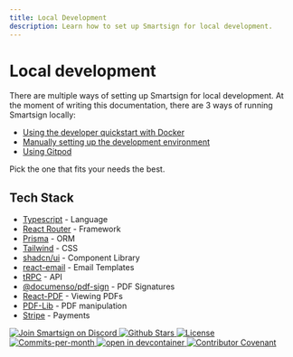 ```yaml
---
title: Local Development
description: Learn how to set up Smartsign for local development.
---
```


# Local development

There are multiple ways of setting up Smartsign for local development. At the moment of writing this documentation, there are 3 ways of running Smartsign locally:

- [Using the developer quickstart with Docker](/developers/local-development/quickstart)
- [Manually setting up the development environment](/developers/local-development/manual)
- [Using Gitpod](/developers/local-development/gitpod)

Pick the one that fits your needs the best.

## Tech Stack

- [Typescript](https://www.typescriptlang.org/) - Language
- [React Router](https://reactrouter.com/) - Framework
- [Prisma](https://www.prisma.io/) - ORM
- [Tailwind](https://tailwindcss.com/) - CSS
- [shadcn/ui](https://ui.shadcn.com/) - Component Library
- [react-email](https://react.email/) - Email Templates
- [tRPC](https://trpc.io/) - API
- [@documenso/pdf-sign](https://www.npmjs.com/package/@documenso/pdf-sign) - PDF Signatures
- [React-PDF](https://github.com/wojtekmaj/react-pdf) - Viewing PDFs
- [PDF-Lib](https://github.com/Hopding/pdf-lib) - PDF manipulation
- [Stripe](https://stripe.com/) - Payments

<div className="mt-16 flex items-center justify-center gap-4">
  <a href="https://documen.so/discord">
    <img
      src="https://img.shields.io/badge/Discord-documen.so/discord-%235865F2"
      alt="Join Smartsign on Discord"
    />
  </a>
  <a href="https://github.com/documenso/documenso/stargazers">
    <img src="https://img.shields.io/github/stars/documenso/documenso" alt="Github Stars" />
  </a>
  <a href="https://github.com/documenso/documenso/blob/main/LICENSE">
    <img src="https://img.shields.io/badge/license-AGPLv3-purple" alt="License" />
  </a>
  <a href="https://github.com/documenso/documenso/pulse">
    <img
      src="https://img.shields.io/github/commit-activity/m/documenso/documenso"
      alt="Commits-per-month"
    />
  </a>
  <a href="https://vscode.dev/redirect?url=vscode://ms-vscode-remote.remote-containers/cloneInVolume?url=https://github.com/documenso/documenso">
    <img
      alt="open in devcontainer"
      src="https://img.shields.io/static/v1?label=Dev%20Containers&message=Enabled&color=blue&logo=visualstudiocode"
    />
  </a>
  <a href="https://github.com/documenso/documenso/blob/main/CODE_OF_CONDUCT.md">
    <img
      src="https://img.shields.io/badge/Contributor%20Covenant-2.1-4baaaa.svg"
      alt="Contributor Covenant"
    />
  </a>
</div>

